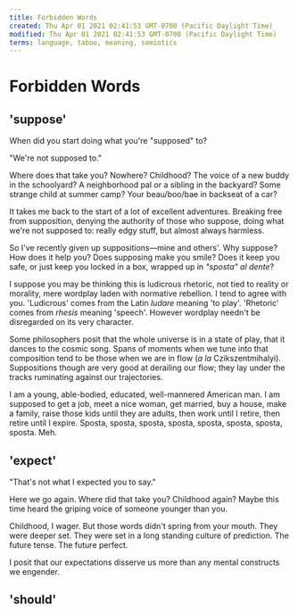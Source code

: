 ```yaml
---
title: Forbidden Words
created: Thu Apr 01 2021 02:41:53 GMT-0700 (Pacific Daylight Time)
modified: Thu Apr 01 2021 02:41:53 GMT-0700 (Pacific Daylight Time)
terms: language, taboo, meaning, semiotics
---
```


# Forbidden Words

## 'suppose'

When did you start doing what you're "supposed" to?

"We're not supposed to."

Where does that take you? Nowhere? Childhood? The voice of a new buddy in the schoolyard? A neighborhood pal or a sibling in the backyard? Some strange child at summer camp? Your beau/boo/bae in backseat of a car?

It takes me back to the start of a lot of excellent adventures. Breaking free from supposition, denying the authority of those who suppose, doing what we're not supposed to: really edgy stuff, but almost always harmless.

So I've recently given up suppositions—mine and others'. Why suppose? How does it help you? Does supposing make you smile? Does it keep you safe, or just keep you locked in a box, wrapped up in _"sposta" al dente_?

I suppose you may be thinking this is ludicrous rhetoric, not tied to reality or morality, mere wordplay laden with normative rebellion. I tend to agree with you. 'Ludicrous' comes from the Latin _ludare_ meaning 'to play'. 'Rhetoric' comes from _rhesis_ meaning 'speech'. However wordplay needn't be disregarded on its very character.

Some philosophers posit that the whole universe is in a state of play, that it dances to the cosmic song. Spans of moments when we tune into that composition tend to be those when we are in flow (_a la_ Czikszentmihalyi). Suppositions though are very good at derailing our flow; they lay under the tracks ruminating against our trajectories.

I am a young, able-bodied, educated, well-mannered American man. I am supposed to get a job, meet a nice woman, get married, buy a house, make a family, raise those kids until they are adults, then work until I retire, then retire until I expire. Sposta, sposta, sposta, sposta, sposta, sposta, sposta, sposta. Meh.

## 'expect'

"That's not what I expected you to say."

Here we go again. Where did that take you? Childhood again? Maybe this time heard the griping voice of someone younger than you.

Childhood, I wager. But those words didn't spring from your mouth. They were deeper set. They were set in a long standing culture of prediction. The future tense. The future perfect.

I posit that our expectations disserve us more than any mental constructs we engender.

## 'should'
